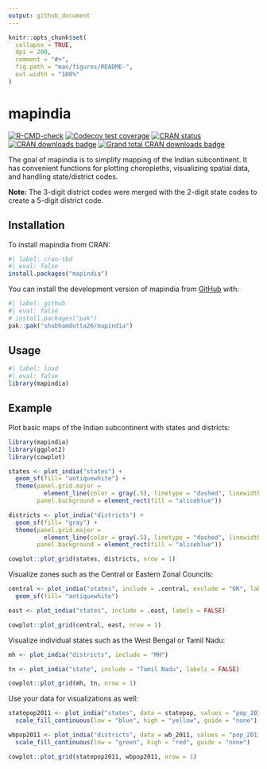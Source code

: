 ```yaml
---
output: github_document
---
```


<!-- README.md is generated from README.Rmd. Please edit that file -->

```r
knitr::opts_chunk$set(
  collapse = TRUE,
  dpi = 200,
  comment = "#>",
  fig.path = "man/figures/README-",
  out.width = "100%"
)
```

# mapindia

<!-- badges: start -->
[![R-CMD-check](https://github.com/shubhamdutta26/mapindia/actions/workflows/R-CMD-check.yaml/badge.svg)](https://github.com/shubhamdutta26/mapindia/actions/workflows/R-CMD-check.yaml)
[![Codecov test coverage](https://codecov.io/gh/shubhamdutta26/mapindia/graph/badge.svg)](https://app.codecov.io/gh/shubhamdutta26/mapindia)
[![CRAN status](https://www.r-pkg.org/badges/version/mapindia)](https://CRAN.R-project.org/package=mapindia)
[![CRAN downloads badge](https://cranlogs.r-pkg.org/badges/mapindia)](https://cran.r-project.org/package=mapindia)
[![Grand total CRAN downloads badge](http://cranlogs.r-pkg.org/badges/grand-total/mapindia)](https://cran.r-project.org/package=mapindia)
<!-- badges: end -->

The goal of mapindia is to simplify mapping of the Indian subcontinent. It has convenient functions for plotting choropleths, visualizing spatial data, and handling state/district codes.

**Note:** The 3-digit district codes were merged with the 2-digit state codes to create a 5-digit district code.

## Installation

To install mapindia from CRAN:

```r
#| label: cran-tbd
#| eval: false
install.packages("mapindia")
```


You can install the development version of mapindia from [GitHub](https://github.com/) with:

```r
#| label: github
#| eval: false
# install.packages("pak")
pak::pak("shubhamdutta26/mapindia")
```
## Usage

``` r
#| label: load
#| eval: false
library(mapindia)
```

## Example

Plot basic maps of the Indian subcontinent with states and districts:

```r
library(mapindia)
library(ggplot2)
library(cowplot)

states <- plot_india("states") +
  geom_sf(fill= "antiquewhite") +
  theme(panel.grid.major = 
          element_line(color = gray(.5), linetype = "dashed", linewidth = 0.2), 
        panel.background = element_rect(fill = "aliceblue"))

districts <- plot_india("districts") +
  geom_sf(fill= "gray") +
  theme(panel.grid.major = 
          element_line(color = gray(.5), linetype = "dashed", linewidth = 0.2), 
        panel.background = element_rect(fill = "aliceblue"))

cowplot::plot_grid(states, districts, nrow = 1)
```

Visualize zones such as the Central or Eastern Zonal Councils:

```r
central <- plot_india("states", include = .central, exclude = "UK", labels = TRUE) +
  geom_sf(fill= "antiquewhite")

east <- plot_india("states", include = .east, labels = FALSE)

cowplot::plot_grid(central, east, nrow = 1)
```

Visualize individual states such as the West Bengal or Tamil Nadu:

```r
mh <- plot_india("districts", include = "MH")

tn <- plot_india("state", include = "Tamil Nadu", labels = FALSE)

cowplot::plot_grid(mh, tn, nrow = 1)
```

Use your data for visualizations as well:

```r
statepop2011 <- plot_india("states", data = statepop, values = "pop_2011") +
  scale_fill_continuous(low = "blue", high = "yellow", guide = "none")

wbpop2011 <- plot_india("districts", data = wb_2011, values = "pop_2011", include = "WB") +
  scale_fill_continuous(low = "green", high = "red", guide = "none")

cowplot::plot_grid(statepop2011, wbpop2011, nrow = 1)
```
